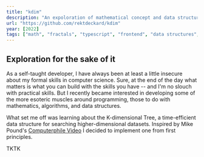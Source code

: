 ```yaml
---
title: "kdim"
description: "An expoloration of mathematical concept and data structures in TypeScript"
url: "https://github.com/rektdeckard/kdim"
year: [2022]
tags: ["math", "fractals", "typescript", "frontend", "data structures", "oss"]
---
```



## Exploration for the sake of it

As a self-taught developer, I have always been at least a little insecure about my formal skills in computer science. Sure, at the end of the day what matters is what you can build with the skills you have -- and I'm no slouch with practical skills. But I recently became interested in developing some of the more esoteric muscles around programming, those to do with mathematics, algorithms, and data structures.

What set me off was learning about the K-dimensional Tree, a time-efficient data structure for searching higher-dimensional datasets. Inspired by Mike Pound's [Computerphile Video](https://www.youtube.com/watch?v=BK5x7IUTIyU) I decided to implement one from first principles.

<AppWindow chrome title="julia-random-walk.js">
  <KdimJuliaPixel
    stride={5}
    domain={1}
    scale={3}
    width={400}
    height={400}
  />
</AppWindow>

TKTK

<AppWindow chrome title="simplex-noise.js">
  <KdimNoise stride={5} type="Simplex" freq={3} rate={0.01} width={400} height={400} />
</AppWindow>

